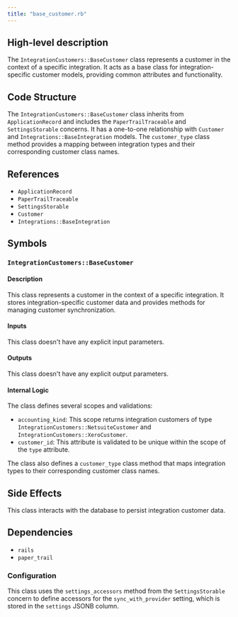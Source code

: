 ```yaml
---
title: "base_customer.rb"
---
```


## High-level description
The `IntegrationCustomers::BaseCustomer` class represents a customer in the context of a specific integration. It acts as a base class for integration-specific customer models, providing common attributes and functionality.

## Code Structure
The `IntegrationCustomers::BaseCustomer` class inherits from `ApplicationRecord` and includes the `PaperTrailTraceable` and `SettingsStorable` concerns. It has a one-to-one relationship with `Customer` and `Integrations::BaseIntegration` models. The `customer_type` class method provides a mapping between integration types and their corresponding customer class names.

## References
- `ApplicationRecord`
- `PaperTrailTraceable`
- `SettingsStorable`
- `Customer`
- `Integrations::BaseIntegration`

## Symbols

### `IntegrationCustomers::BaseCustomer`
#### Description
This class represents a customer in the context of a specific integration. It stores integration-specific customer data and provides methods for managing customer synchronization.

#### Inputs
This class doesn't have any explicit input parameters.

#### Outputs
This class doesn't have any explicit output parameters.

#### Internal Logic
The class defines several scopes and validations:
- `accounting_kind`: This scope returns integration customers of type `IntegrationCustomers::NetsuiteCustomer` and `IntegrationCustomers::XeroCustomer`.
- `customer_id`: This attribute is validated to be unique within the scope of the `type` attribute.

The class also defines a `customer_type` class method that maps integration types to their corresponding customer class names.

## Side Effects
This class interacts with the database to persist integration customer data.

## Dependencies
- `rails`
- `paper_trail`

### Configuration
This class uses the `settings_accessors` method from the `SettingsStorable` concern to define accessors for the `sync_with_provider` setting, which is stored in the `settings` JSONB column.
